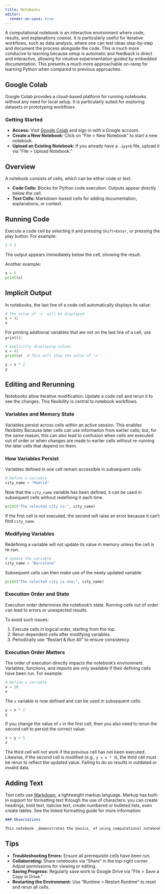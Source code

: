 ```yaml
---
title: Notebooks
editor:
  render-on-save: true
---
```


A computational notebook is an interactive environment where code, results, and explanations coexist. It is particularly useful for iterative workflows, such as data analysis, where one can test ideas step-by-step and document the process alongside the code. This is much more conducive to learning because setup is automatic and feedback is direct and interactive, allowing for intuitive experimentation guided by embedded documentation. This presents a much more approachable on-ramp for learning Python when compared to previous approaches.

## Google Colab

Google Colab provides a cloud-based platform for running notebooks without any need for local setup. It is particularly suited for exploring datasets or prototyping workflows.

### Getting Started

- **Access:** Visit [Google Colab](https://colab.research.google.com/) and sign in with a Google account.
- **Create a New Notebook:** Click on "File > New Notebook" to start a new notebook.
- **Upload an Existing Notebook:** If you already have a `.ipynb` file, upload it via "File > Upload Notebook."

## Overview

A notebook consists of cells, which can be either code or text.

- **Code Cells:** Blocks for Python code execution. Outputs appear directly below the cell.
- **Text Cells:** Markdown-based cells for adding documentation, explanations, or context.

## Running Code

Execute a code cell by selecting it and pressing `Shift+Enter`, or pressing the play button. For example:

```python
2 + 2
```

The output appears immediately below the cell, showing the result.

Another example:

```python
x = 5
print(x)
```

## Implicit Output

In notebooks, the last line of a code cell automatically displays its value:

```python
# The value of 'x' will be displayed
x = 42
x
```

For printing additional variables that are not on the last line of a cell, use `print()`:

```python
# Explicitly displaying values
x = 42
print(x)  # This will show the value of 'x'

y = x * 2
y
```

## Editing and Rerunning

Notebooks allow iterative modification. Update a code cell and rerun it to see the changes. This flexibility is central to notebook workflows.

### Variables and Memory State

Variables persist across cells within an active session. This enables flexibility Because later cells can use information from earlier cells; but, for the same reason, this can also lead to confusion when cells are executed out of order or when changes are made to earlier cells without re-running the later cells that depend on them.

### How Variables Persist

Variables defined in one cell remain accessible in subsequent cells:

```python
# Define a variable
city_name = "Madrid"
```

Now that the `city_name` variable has been defined, it can be used in subsequent cells without redefining it each time.

```python
print("The selected city is:", city_name)
```

If the first cell is not executed, the second will raise an error because it can't find `city_name`.

### Modifying Variables

Redefining a variable will not update its value in memory unless the cell is re-run.

```python
# Update the variable
city_name = "Barcelona"
```

Subsequent cells can then make use of the newly updated variable:

```python
print("The selected city is now:", city_name)
```

### Execution Order and State

Execution order determines the notebook's state. Running cells out of order can lead to errors or unexpected results.

To avoid such issues:

1. Execute cells in logical order, starting from the top.
2. Rerun dependent cells after modifying variables.
3. Periodically use "Restart & Run All" to ensure consistency.

### Execution Order Matters

The order of execution directly impacts the notebook's environment. Variables, functions, and imports are only available if their defining cells have been run. For example:

```python
# Define a variable
x = 10
x
```

The `x` variable is now defined and can be used in subsequent cells:

```python
y = x * 2
y
```

If you change the value of `x` in the first cell, then you also need to rerun the second cell to persist the correct value:

```python
z = y + 5
z
```

The third cell will not work if the previous cell has not been executed.
Likewise, if the second cell is modified (e.g., `y = x * 3`), the third cell must be rerun to reflect the updated value. Failing to do so results in outdated or invalid data.

## Adding Text

Text cells use [Markdown](https://www.markdownguide.org/basic-syntax/), a lightweight markup language. Markup has built-in support for formatting text through the use of characters: you can create headings, bold text, italicise text, create numbered or bulleted lists, even create tables. See the linked formatting guide for more information:

```markdown
### Observations

This notebook _demonstrates the basics_ of using computational notebooks for interactive **coding** and **documentation**.
```

## Tips

- **Troubleshooting Errors:** Ensure all prerequisite cells have been run.
- **Collaborating:** Share notebooks via "Share" in the top-right corner. Adjust permissions for viewing or editing.
- **Saving Progress:** Regularly save work to Google Drive via "File > Save a Copy in Drive."
- **Restarting the Environment:** Use "Runtime > Restart Runtime" to reset and rerun all cells.
